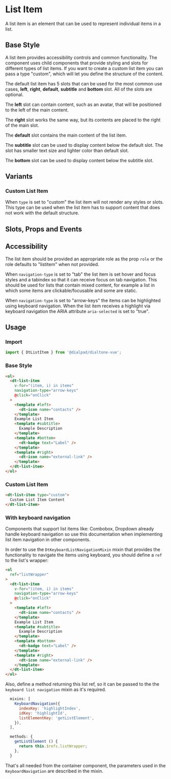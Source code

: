 

<Meta of={ListItemStories}/>

# List Item

<Subtitle>
  A list item is an element that can be used to represent individual items in a list.
</Subtitle>

## Base Style

A list item provides accessibility controls and common functionality. The component uses child
components that provide styling and slots for different types of list items. If you want to create
a custom list item you can pass a type "custom", which will let you define the structure of the content.

The default list item has 5 slots that can be used for the most common use cases,
**left**, **right**, **default**, **subtitle** and **bottom** slot. All of the slots are optional.

The **left** slot can contain content, such as an avatar, that will be positioned to the left
of the main content.

The **right** slot works the same way, but its contents are placed to the right of the main slot.

The **default** slot contains the main content of the list item.

The **subtitle** slot can be used to display content below the default slot. The slot has smaller
text size and lighter color than default slot.

The **bottom** slot can be used to display content below the subtitle slot.

<Canvas>
  <Story id="components-list-item--default" />
</Canvas>

## Variants

### Custom List Item

When `type` is set to "custom" the list item will not render any styles or slots. This type can be
used when the list item has to support content that does not work with the default structure.

<Canvas>
  <Story id="components-list-item--custom" />
</Canvas>

## Slots, Props and Events

<Controls />

## Accessibility

The list item should be provided an appropriate role as the prop `role` or the role defaults to "listitem"
when not provided.

When `navigation-type` is set to "tab" the list item is set hover and focus styles and a tabindex so
that it can receive focus on tab navigation. This should be used for lists that contain mixed content, for example
a list in which some items are clickable/focusable and some are static.

When `navigation-type` is set to "arrow-keys" the items can be highlighted using keyboard
navigation. When the list item receives a highlight via keyboard navigation the ARIA attribute
`aria-selected` is set to "true".

## Usage

### Import

```js
import { DtListItem } from '@dialpad/dialtone-vue';
```

### Base Style

```html
<ol>
  <dt-list-item
    v-for="(item, i) in items"
    navigation-type="arrow-keys"
    @click="onClick"
  >
    <template #left>
      <dt-icon name="contacts" />
    </template>
    Example List Item
    <template #subtitle>
      Example Description
    </template>
    <template #bottom>
      <dt-badge text="Label" />
    </template>
    <template #right>
      <dt-icon name="external-link" />
    </template>
  </dt-list-item>
</ol>
```

### Custom List Item

```html
<dt-list-item type="custom">
  Custom List Item Content
</dt-list-item>
```

### With keyboard navigation

Components that support list items like: Combobox, Dropdown already handle keyboard navigation so use this documentation
when implementing list item navigation in other components.

In order to use the `DtKeyboardListNavigationMixin` mixin that provides the functionality to navigate the items
using keyboard, you should define a `ref` to the list's wrapper:

```html
<ol
  ref="listWrapper"
>
  <dt-list-item
    v-for="(item, i) in items"
    navigation-type="arrow-keys"
    @click="onClick"
  >
    <template #left>
      <dt-icon name="contacts" />
    </template>
    Example List Item
    <template #subtitle>
      Example Description
    </template>
    <template #bottom>
      <dt-badge text="Label" />
    </template>
    <template #right>
      <dt-icon name="external-link" />
    </template>
  </dt-list-item>
</ol>
```

Also, define a method returning this list ref, so it can be passed to the the `keyboard list navigation` mixin as it's
required.

```js
  mixins: [
    KeyboardNavigation({
      indexKey: 'highlightIndex',
      idKey: 'highlightId',
      listElementKey: 'getListElement',
    }),
  ],

  methods: {
    getListElement () {
      return this.$refs.listWrapper;
    },
  }
```

That's all needed from the container component, the parameters used in the `KeyboardNavigation` are described in
the mixin.
